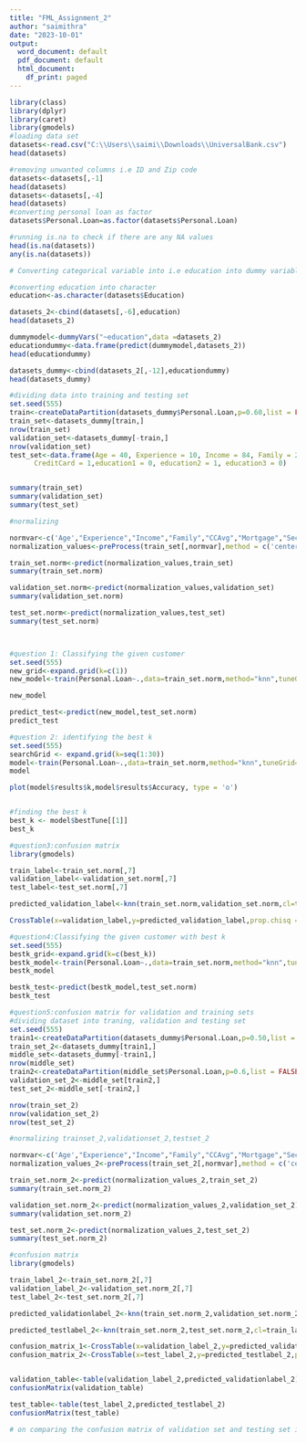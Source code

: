 ---
title: "FML_Assignment_2"
author: "saimithra"
date: "2023-10-01"
output:
  word_document: default
  pdf_document: default
  html_document:
    df_print: paged
---

```{r}
library(class)
library(dplyr)
library(caret)
library(gmodels)
#loading data set
datasets<-read.csv("C:\\Users\\saimi\\Downloads\\UniversalBank.csv")
head(datasets)

#removing unwanted columns i.e ID and Zip code
datasets<-datasets[,-1]
head(datasets)
datasets<-datasets[,-4]
head(datasets)
#converting personal loan as factor
datasets$Personal.Loan=as.factor(datasets$Personal.Loan)

#running is.na to check if there are any NA values
head(is.na(datasets))
any(is.na(datasets))

# Converting categorical variable into i.e education into dummy variables

#converting education into character
education<-as.character(datasets$Education)

datasets_2<-cbind(datasets[,-6],education)
head(datasets_2)

dummymodel<-dummyVars("~education",data =datasets_2)
educationdummy<-data.frame(predict(dummymodel,datasets_2))
head(educationdummy)

datasets_dummy<-cbind(datasets_2[,-12],educationdummy)
head(datasets_dummy)

#dividing data into training and testing set
set.seed(555)
train<-createDataPartition(datasets_dummy$Personal.Loan,p=0.60,list = FALSE)
train_set<-datasets_dummy[train,]
nrow(train_set)
validation_set<-datasets_dummy[-train,]
nrow(validation_set)
test_set<-data.frame(Age = 40, Experience = 10, Income = 84, Family = 2, CCAvg = 2,  Mortgage = 0, Securities.Account = 0, CD.Account = 0, Online = 1, 
      CreditCard = 1,education1 = 0, education2 = 1, education3 = 0)


summary(train_set)
summary(validation_set)
summary(test_set)

#normalizing

normvar<-c('Age',"Experience","Income","Family","CCAvg","Mortgage","Securities.Account","CD.Account","Online","CreditCard","education1","education2","education3")
normalization_values<-preProcess(train_set[,normvar],method = c('center','scale'))

train_set.norm<-predict(normalization_values,train_set)
summary(train_set.norm)

validation_set.norm<-predict(normalization_values,validation_set)
summary(validation_set.norm)

test_set.norm<-predict(normalization_values,test_set)
summary(test_set.norm)



#question 1: Classifying the given customer
set.seed(555)
new_grid<-expand.grid(k=c(1))
new_model<-train(Personal.Loan~.,data=train_set.norm,method="knn",tuneGrid=new_grid)

new_model

predict_test<-predict(new_model,test_set.norm)
predict_test

#question 2: identifying the best k
set.seed(555)
searchGrid <- expand.grid(k=seq(1:30))
model<-train(Personal.Loan~.,data=train_set.norm,method="knn",tuneGrid=searchGrid)
model

plot(model$results$k,model$results$Accuracy, type = 'o')


#finding the best k
best_k <- model$bestTune[[1]]
best_k

#question3:confusion matrix
library(gmodels)

train_label<-train_set.norm[,7]
validation_label<-validation_set.norm[,7]
test_label<-test_set.norm[,7]

predicted_validation_label<-knn(train_set.norm,validation_set.norm,cl=train_label,k=5)

CrossTable(x=validation_label,y=predicted_validation_label,prop.chisq = FALSE)

#question4:Classifying the given customer with best k
set.seed(555)
bestk_grid<-expand.grid(k=c(best_k))
bestk_model<-train(Personal.Loan~.,data=train_set.norm,method="knn",tuneGrid=bestk_grid)
bestk_model

bestk_test<-predict(bestk_model,test_set.norm)
bestk_test

#question5:confusion matrix for validation and training sets
#dividing dataset into traning, validation and testing set
set.seed(555)
train1<-createDataPartition(datasets_dummy$Personal.Loan,p=0.50,list = FALSE)
train_set_2<-datasets_dummy[train1,]
middle_set<-datasets_dummy[-train1,]
nrow(middle_set)
train2<-createDataPartition(middle_set$Personal.Loan,p=0.6,list = FALSE)
validation_set_2<-middle_set[train2,]
test_set_2<-middle_set[-train2,]

nrow(train_set_2)
nrow(validation_set_2)
nrow(test_set_2)

#normalizing trainset_2,validationset_2,testset_2

normvar<-c('Age',"Experience","Income","Family","CCAvg","Mortgage","Securities.Account","CD.Account","Online","CreditCard","education1","education2","education3")
normalization_values_2<-preProcess(train_set_2[,normvar],method = c('center','scale'))

train_set.norm_2<-predict(normalization_values_2,train_set_2)
summary(train_set.norm_2)

validation_set.norm_2<-predict(normalization_values_2,validation_set_2)
summary(validation_set.norm_2)

test_set.norm_2<-predict(normalization_values_2,test_set_2)
summary(test_set.norm_2)

#confusion matrix
library(gmodels)

train_label_2<-train_set.norm_2[,7]
validation_label_2<-validation_set.norm_2[,7]
test_label_2<-test_set.norm_2[,7]

predicted_validationlabel_2<-knn(train_set.norm_2,validation_set.norm_2,cl=train_label_2,k=best_k)

predicted_testlabel_2<-knn(train_set.norm_2,test_set.norm_2,cl=train_label_2,k=best_k)

confusion_matrix_1<-CrossTable(x=validation_label_2,y=predicted_validationlabel_2,prop.chisq = FALSE)
confusion_matrix_2<-CrossTable(x=test_label_2,y=predicted_testlabel_2,prop.chisq = FALSE)


validation_table<-table(validation_label_2,predicted_validationlabel_2)
confusionMatrix(validation_table)

test_table<-table(test_label_2,predicted_testlabel_2)
confusionMatrix(test_table)

# on comparing the confusion matrix of validation set and testing set it can be seen that accuracy and sensitivity of validation is slightly greater than test set.
```